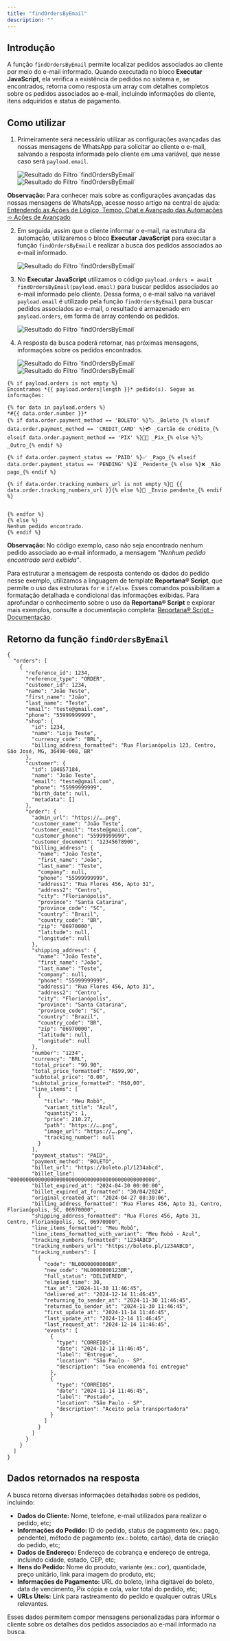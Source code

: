 ```yaml
---
title: "findOrdersByEmail"
description: ""
---
```


## Introdução

A função `findOrdersByEmail` permite localizar pedidos associados ao cliente por meio do e-mail informado. Quando executada no bloco **Executar JavaScript**, ela verifica a existência de pedidos no sistema e, se encontrados, retorna como resposta um array com detalhes completos sobre os pedidos associados ao e-mail, incluindo informações do cliente, itens adquiridos e status de pagamento.

## Como utilizar

1. Primeiramente será necessário utilizar as configurações avançadas das nossas mensagens de WhatsApp para solicitar ao cliente o e-mail, salvando a resposta informada pelo cliente em uma variável, que nesse caso será `payload.email`.

   <img
     src="/findOrdersByEmail-img1.png"
     alt="Resultado do Filtro `findOrdersByEmail`"
   />
   <img
     src="/findOrdersByEmail-img2.png"
     alt="Resultado do Filtro `findOrdersByEmail`"
   />

**Observação:** Para conhecer mais sobre as configurações avançadas das nossas mensagens de WhatsApp, acesse nosso artigo na central de ajuda: [Entendendo as Ações de Lógico, Tempo, Chat e Avançado das Automações ➾ Ações de Avançado](https://reportana.com/help/article/conhecendo-opcoes-de-acao-tempo-e-logica-de-automacoes#adicionar-à-lista)

2. Em seguida, assim que o cliente informar o e-mail, na estrutura da automação, utilizaremos o bloco **Executar JavaScript** para executar a função `findOrdersByEmail` e realizar a busca dos pedidos associados ao e-mail informado.

   <img
     src="/findOrdersByEmail-img3.png"
     alt="Resultado do Filtro `findOrdersByEmail`"
   />

3. No **Executar JavaScript** utilizamos o código `payload.orders = await findOrdersByEmail(payload.email)` para buscar pedidos associados ao e-mail informado pelo cliente. Dessa forma, o e-mail salvo na variável `payload.email` é utilizado pela função `findOrdersByEmail` para buscar pedidos associados ao e-mail, o resultado é armazenado em `payload.orders`, em forma de array contendo os pedidos.

   <img
     src="/findOrdersByEmail-img4.png"
     alt="Resultado do Filtro `findOrdersByEmail`"
   />

4. A resposta da busca poderá retornar, nas próximas mensagens, informações sobre os pedidos encontrados.

   <img
     src="/findOrdersByEmail-img5.png"
     alt="Resultado do Filtro `findOrdersByEmail`"
   />
   <img
     src="/findOrdersByEmail-img6.png"
     alt="Resultado do Filtro `findOrdersByEmail`"
   />

<Accordion title="Código utilizado no exemplo">

```twig
{% if payload.orders is not empty %}
Encontramos *{{ payload.orders|length }}* pedido(s). Segue as informações:

{% for data in payload.orders %}
*#{{ data.order.number }}*
{% if data.order.payment_method == 'BOLETO' %}🏷 _Boleto_{% elseif data.order.payment_method == 'CREDIT_CARD' %}💳 _Cartão de crédito_{% elseif data.order.payment_method == 'PIX' %}🤳🏼 _Pix_{% else %}🏷 _Outro_{% endif %}

{% if data.order.payment_status == 'PAID' %}✅ _Pago_{% elseif data.order.payment_status == 'PENDING' %}⏳ _Pendente_{% else %}❌ _Não pago_{% endif %}

{% if data.order.tracking_numbers_url is not empty %}🚚 {{ data.order.tracking_numbers_url }}{% else %}🚚 _Envio pendente_{% endif %}


{% endfor %}
{% else %}
Nenhum pedido encontrado.
{% endif %}
```

</Accordion>

**Observação:** No código exemplo, caso não seja encontrado nenhum pedido associado ao e-mail informado, a mensagem _"Nenhum pedido encontrado será exibida"_.

Para estruturar a mensagem de resposta contendo os dados do pedido nesse exemplo, utilizamos a linguagem de template **Reportana® Script**, que permite o uso das estruturas `for` e `if/else`. Esses comandos possibilitam a formatação detalhada e condicional das informações exibidas. Para aprofundar o conhecimento sobre o uso da **Reportana® Script** e explorar mais exemplos, consulte a documentação completa: [Reportana® Script - Documentação](https://reportana.mintlify.app/start/reportana-script).

## Retorno da função `findOrdersByEmail`

```twig
{
  "orders": [
    {
      "reference_id": 1234,
      "reference_type": "ORDER",
      "customer_id": 1234,
      "name": "João Teste",
      "first_name": "João",
      "last_name": "Teste",
      "email": "teste@gmail.com",
      "phone": "55999999999",
      "shop": {
        "id": 1234,
        "name": "Loja Teste",
        "currency_code": "BRL",
        "billing_address_formatted": "Rua Florianópolis 123, Centro, São José, MG, 36490-008, BR"
      },
      "customer": {
        "id": 104657184,
        "name": "João Teste",
        "email": "teste@gmail.com",
        "phone": "55999999999",
        "birth_date": null,
        "metadata": []
      },
      "order": {
        "admin_url": "https://….png",
        "customer_name": "João Teste",
        "customer_email": "teste@gmail.com",
        "customer_phone": "55999999999",
        "customer_document": "12345678900",
        "billing_address": {
          "name": "João Teste",
          "first_name": "João",
          "last_name": "Teste",
          "company": null,
          "phone": "55999999999",
          "address1": "Rua Flores 456, Apto 31",
          "address2": "Centro",
          "city": "Florianópolis",
          "province": "Santa Catarina",
          "province_code": "SC",
          "country": "Brazil",
          "country_code": "BR",
          "zip": "06970000",
          "latitude": null,
          "longitude": null
        },
        "shipping_address": {
          "name": "João Teste",
          "first_name": "João",
          "last_name": "Teste",
          "company": null,
          "phone": "55999999999",
          "address1": "Rua Flores 456, Apto 31",
          "address2": "Centro",
          "city": "Florianópolis",
          "province": "Santa Catarina",
          "province_code": "SC",
          "country": "Brazil",
          "country_code": "BR",
          "zip": "06970000",
          "latitude": null,
          "longitude": null
        },
        "number": "1234",
        "currency": "BRL",
        "total_price": "99.90",
        "total_price_formatted": "R$99,90",
        "subtotal_price": "0.00",
        "subtotal_price_formatted": "R$0,00",
        "line_items": [
          {
            "title": "Meu Robô",
            "variant_title": "Azul",
            "quantity": 1,
            "price": 210.27,
            "path": "https://….png",
            "image_url": "https://….png",
            "tracking_number": null
          }
        ],
        "payment_status": "PAID",
        "payment_method": "BOLETO",
        "billet_url": "https://boleto.pl/1234abcd",
        "billet_line": "00000000000000000000000000000000000000000000000",
        "billet_expired_at": "2024-04-30 00:00:00",
        "billet_expired_at_formatted": "30/04/2024",
        "original_created_at": "2024-04-27 08:30:06",
        "billing_address_formatted": "Rua Flores 456, Apto 31, Centro, Florianópolis, SC, 06970000",
        "shipping_address_formatted": "Rua Flores 456, Apto 31, Centro, Florianópolis, SC, 06970000",
        "line_items_formatted": "Meu Robô",
        "line_items_formatted_with_variant": "Meu Robô - Azul",
        "tracking_numbers_formatted": "1234ABCD",
        "tracking_numbers_url": "https://boleto.pl/1234ABCD",
        "tracking_numbers": [
          {
            "code": "NL0000000000BR",
            "new_code": "NL0000000123BR",
            "full_status": "DELIVERED",
            "elapsed_time": 30,
            "tax_at": "2024-11-30 11:46:45",
            "delivered_at": "2024-12-14 11:46:45",
            "returning_to_sender_at": "2024-11-30 11:46:45",
            "returned_to_sender_at": "2024-11-30 11:46:45",
            "first_update_at": "2024-11-14 11:46:45",
            "last_update_at": "2024-12-14 11:46:45",
            "last_request_at": "2024-12-14 11:46:45",
            "events": [
              {
                "type": "CORREIOS",
                "date": "2024-12-14 11:46:45",
                "label": "Entregue",
                "location": "São Paulo - SP",
                "description": "Sua encomenda foi entregue"
              },
              {
                "type": "CORREIOS",
                "date": "2024-11-14 11:46:45",
                "label": "Postado",
                "location": "São Paulo - SP",
                "description": "Aceito pela transportadora"
              }
            ]
          }
        ]
      }
    }
  ]
}
```

## Dados retornados na resposta

A busca retorna diversas informações detalhadas sobre os pedidos, incluindo:

- **Dados do Cliente:** Nome, telefone, e-mail utilizados para realizar o pedido, etc;
- **Informações do Pedido:** ID do pedido, status de pagamento (ex.: pago, pendente), método de pagamento (ex.: boleto, cartão), data de criação do pedido, etc;
- **Dados de Endereço:** Endereço de cobrança e endereço de entrega, incluindo cidade, estado, CEP, etc;
- **Itens do Pedido:** Nome do produto, variante (ex.: cor), quantidade, preço unitário, link para imagem do produto, etc;
- **Informações de Pagamento:** URL do boleto, linha digitável do boleto, data de vencimento, Pix cópia e cola, valor total do pedido, etc;
- **URLs Úteis:** Link para rastreamento do pedido e qualquer outras URLs relevantes.

Esses dados permitem compor mensagens personalizadas para informar o cliente sobre os detalhes dos pedidos associados ao e-mail informado na busca.

